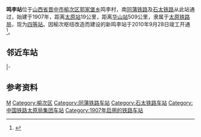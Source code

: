 {{Infobox China railway station
|车站名称 = 鸣李站
|图片 = 
|图片介绍 = 
|其他名称 = 
|车站拼音 = Mingli
|英文名称 = Mingli Railway Station
|车站代码 = 26441<ref>{{cite book|title=中华人民共和国铁路车站代码（GB/T 10302-2010）|publisher=中国标准出版社|year=2010|isbn=155066140495|ignore-isbn-error=true|pages=25}}</ref>
|电报码 = MLV<ref>{{cite book|author=铁道部电子计算技术中心, 铁道部运输局|title=铁路车站站名代码表：TMIS使用|publisher=中国铁道出版社|location=北京|year=1998|isbn=9787113030995|pages=50}}</ref>
|拼音码 = MLI
|始建时间 = 
|开通运营 = 
|车站位置 = [[山西省|山西省]][[晋中市|晋中市]][[榆次区|榆次区]][[郭家堡乡_(晋中市)|郭家堡乡]]鸣李村
|坐标 = {{coord|37.742193|N|112.675177|E|display=inline,title}}
|归属 = [[中国铁路太原局集团|中国铁路太原局集团]]
|线路 = [[同蒲铁路|同蒲铁路]]
|车站等级 = [[四等站_(中铁)|四等站]]
|使用状态 = 
|月台数目 = 
|股道数目 = 
}}

'''鸣李站'''位于[[山西省|山西省]][[晋中市|晋中市]][[榆次区|榆次区]][[郭家堡乡_(晋中市)|郭家堡乡]]鸣李村，南[[同蒲铁路|同蒲铁路]]及[[石太铁路|石太铁路]]从此站通过，始建于1907年，距离[[太原站_(中國大陸)|太原站]]19公里，距离[[华山站_(陕西省)|华山站]]509公里，隶属于[[太原铁路局|太原铁路局]]，现为[[四等站_(中铁)|四等站]]。因榆次枢纽改造而建设的新鸣李站于2010年9月28日竣工开通<ref name="ty7811">{{cite book|author=太原市地方志编纂委员会|title=太原市志（1978—2011年）|publisher=[[中华书局|中华书局]]|year=2017|isbn=978-7-101-12789-8|url=http://www.taiyuan.gov.cn/%E5%9C%B0%E6%96%B9%E5%BF%97/1/11111.html}}{{Dead link|date=2019年11月 |bot=InternetArchiveBot |fix-attempted=yes }}</ref>{{rp|636}}。

== 邻近车站 ==
{{Start rail box|[[File:China_Railways.svg|16px]] [[中国铁路|中国铁路]]}}
{{s-inop|[[榆次站|榆次站]]|{{站|石家庄}}方向}}
{{s-line|[[石太铁路|石太铁路]]<br />← 7km 鸣李站 8km →}}
{{s-inop|[[太原南站|太原南站]]|{{站|太原}}方向}}
|-
{{s-inop|[[太原南站|太原南站]]|{{站|大同}}方向}}
{{s-line|[[同蒲铁路|同蒲铁路]]<br />← 8km 鸣李站 7km →}}
{{s-inop|[[榆次站|榆次站]]|{{站|华山||陕西省}}方向}}
{{end box}}

== 参考资料 ==
{{reflist}}

{{China-rail-stub}}
{{同蒲铁路}}
{{石太铁路}}
{{太焦铁路}}

[[Category:晋中市铁路车站|M]]
[[Category:榆次区|Category:榆次区]]
[[Category:同蒲铁路车站|Category:同蒲铁路车站]]
[[Category:石太铁路车站|Category:石太铁路车站]]
[[Category:中国铁路太原局集团车站|Category:中国铁路太原局集团车站]]
[[Category:1907年启用的铁路车站|Category:1907年启用的铁路车站]]